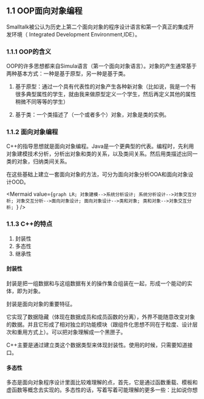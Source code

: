 
<WordCount>

## 1.1 OOP面向对象编程

Smalltalk被公认为历史上第二个面向对象的程序设计语言和第一个真正的集成开发环境（ Integrated Development Environment,IDE）。

### 1.1.1 OOP的含义

OOP的许多思想都来自Simula语言（第一个面向对象语言）。对象的产生通常基于两种基本方式：一种是基于原型，另一种是基于类。

1. 基于原型：通过一个具有代表性的对象产生各种新对象（比如说，我是一个有很多典型属性的学生，就由我来做原型定义一个学生，然后再定义其他的属性稍微不同等等的学生）

2. 基于类：一个类描述了（一个或者多个）对象，对象是类的实例。



### 1.1.2 面向对象编程

C++的指导思想就是面向对象编程。Java是一个更典型的代表。编程时，先利用对象建模技术分析，分析出对象和类的关系，以及类间关系。然后用类描述出同一类的对象，归纳类间关系。

在这些基础上建立一套面向对象的方法，可分为面向对象分析OOA和面向对象设计OOD。

<Mermaid
  value={`graph LR;
    对象建模-->系统分析设计;
    系统分析设计-->对象交互分析;
    对象交互分析-->面向对象设计;
    面向对象设计-->类和对象;
    类和对象-->对象交互分析;
   `}
/>

### 1.1.3 C++的特点

1. 封装性
2. 多态性
3. 继承性

#### 封装性

封装是把一组数据和与这组数据有关的操作集合组装在一起，形成一个能动的实体，即为对象。

封装是面向对象的重要特征。

它实现了数据隐藏（体现在数据成员和成员函数的分离），外界不能随意改变对象的数据。并且它形成了相对独立的功能模块（跟组件化思想不同在于粒度、设计层次和重用方式上）。可以把对象理解成一个黑匣子。

C++主要是通过建立类这个数据类型来体现封装性。使用的时候，只需要知道接口。


#### 多态性

多态是面向对象程序设计里面比较难理解的点，首先，它是通过函数重载、模板和虚函数等概念去实现的。多态性的话，写着写着可能理解的更多一些：比如说你想




</WordCount>

